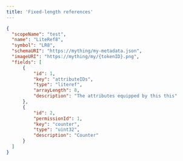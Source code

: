 ```yaml
---
title: 'Fixed-length references'
---
```


```json
{
  "scopeName": "test",
  "name": "LiteRef8",
  "symbol": "LR8",
  "schemaURI": "https://mything/my-metadata.json",
  "imageURI": "https://mything/my/{tokenID}.png",
  "fields": [
      {
          "id": 1,
          "key": "attributeIDs",
          "type": "literef",
          "arrayLength": 8,
          "description": "The attributes equipped by this this"
      },
      {
          "id": 2,
          "permissionId": 1,
          "key": "counter",
          "type": "uint32",
          "description": "Counter"
      }
  ]
}
```
